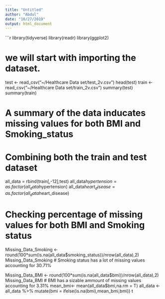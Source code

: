 ---
title: "Untitled"
author: "Abdul"
date: "10/27/2019"
output: html_document
---

```{r}
library(tidyverse)
library(readr)
library(ggplot2)



# we will start with importing the  dataset.
test <- read_csv("~/Healthcare Data set/test_2v.csv")
head(test)
train <- read_csv("~/Healthcare Data set/train_2v.csv")
summary(test)
summary(train)

# A summary of the data inducates missing values for both BMI and Smoking_status

# Combining both the train and test dataset

all_data = rbind(train[,-12],test)
all_data$hypertension = as.factor(all_data$hypertension)
all_data$heart_disease = as.factor(all_data$heart_disease)

# Checking percentage of missing values for both BMI and Smoking status
Missing_Data_Smoking <- round(100*sum(is.na(all_data$smoking_status))/nrow(all_data),2)
Missing_Data_Smoking
# Smoking status has a lot of missing values accounting for 30.71%

Missing_Data_BMI <- round(100*sum(is.na(all_data$bmi))/nrow(all_data),2)
Missing_Data_BMI
# BMI has a sizable ammount of missing values accounting for 3.31%
mean_bmi<- mean(all_data$bmi,na.rm = T)
all_data <- all_data %>%
 mutate(bmi = ifelse(is.na(bmi),mean_bmi,bmi))
t





